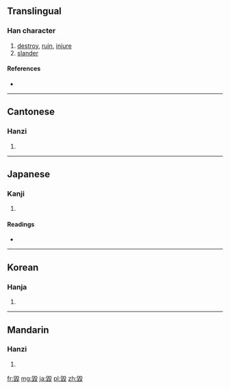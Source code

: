 {{also|毁}}
==Translingual==

===Han character===
{{Han char|rn=79|rad=殳|as=09|sn=13|four=7714<sub>7</sub>|canj=竹土竹弓水 (HGHNE)}}

# [[destroy]], [[ruin]], [[injure]]
# [[slander]]

====References====
* {{Han ref|kx=0586.120|dkj=16654|dj=0979.020|hdz=32162.041|uh=6BC0|ud=27584|bh=B7B4|bd=47028}}

----

==Cantonese==

===Hanzi===
{{yue-hanzi|jyut=|y=wai2|sim=毁}}

# {{defn|lang=yue|sort=殳09}}

----

==Japanese==

===Kanji===
{{ja-kanji|grade=|rs=殳09}}

# {{defn|lang=ja|sort=殳09}}

====Readings====
* {{ja-readings|on=[[き]] (ki)|kun=[[こぼつ]] (kobotsu), [[そしる]] (soshiru), [[やせる]] (yaseru)}}

----

==Korean==

===Hanja===
{{ko-hanja|hangeul=훼|eumhun=|rv=hwe|mr=hwe|y=hwey}}

# {{defn|lang=ko|sort=殳09}}

----

==Mandarin==

===Hanzi===
{{cmn-hanzi|sim=毁|pin=[[huǐ]] ([[hui3]])|wg=hui<sup>3</sup>}}

# {{defn|lang=cmn|sort=殳09}}

[[fr:毀]]
[[mg:毀]]
[[ja:毀]]
[[pl:毀]]
[[zh:毀]]